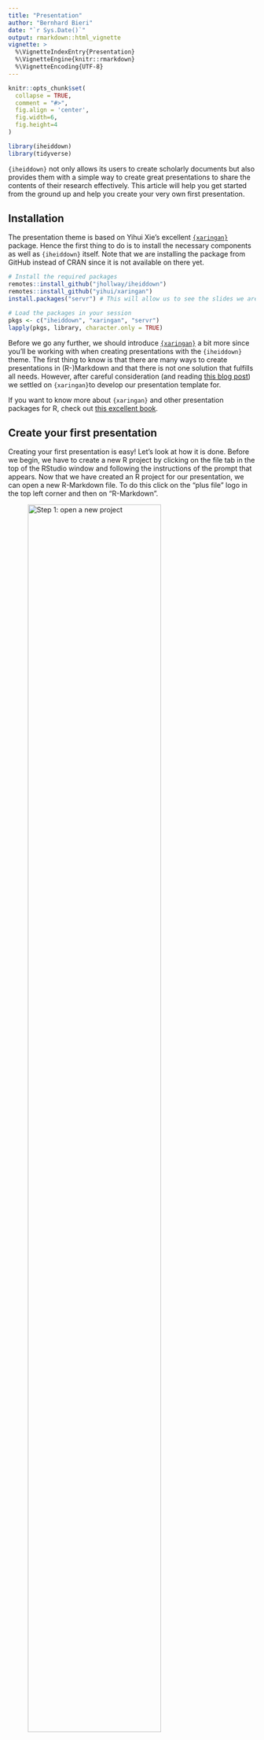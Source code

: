 ```yaml
---
title: "Presentation"
author: "Bernhard Bieri"
date: "`r Sys.Date()`"
output: rmarkdown::html_vignette
vignette: >
  %\VignetteIndexEntry{Presentation}
  %\VignetteEngine{knitr::rmarkdown}
  %\VignetteEncoding{UTF-8}
---
```


```r
knitr::opts_chunk$set(
  collapse = TRUE,
  comment = "#>",
  fig.align = 'center',
  fig.width=6,
  fig.height=4
)
```

```r
library(iheiddown)
library(tidyverse)
```

`{iheiddown}` not only allows its users to create scholarly documents but also
provides them with a simple way to create great presentations to share the
contents of their research effectively. This article will help you get started
from the ground up and help you create your very own first presentation.

## Installation

The presentation theme is based on Yihui Xie's excellent
[`{xaringan}`](https://github.com/yihui/xaringan) package. Hence the first thing
to do is to install the necessary components as well as `{iheiddown}` itself.
Note that we are installing the package from GitHub instead of CRAN since it is
not available on there yet.

```r
# Install the required packages
remotes::install_github("jhollway/iheiddown")
remotes::install_github("yihui/xaringan")
install.packages("servr") # This will allow us to see the slides we are editing

# Load the packages in your session
pkgs <- c("iheiddown", "xaringan", "servr")
lapply(pkgs, library, character.only = TRUE)
```

Before we go any further, we should introduce
[`{xaringan}`](https://github.com/yihui/xaringan) a bit more since you'll be
working with when creating presentations with the `{iheiddown}` theme.
The first thing to know is that there are many ways to create presentations in
(R-)Markdown and that there is not one solution that fulfills all needs.
However, after careful consideration (and reading
[this blog post](https://yihui.org/en/2017/08/why-xaringan-remark-js/)) we
settled on `{xaringan}`to develop our presentation template for.

If you want to know more about `{xaringan}` and other presentation packages for
R, check out
[this excellent book](https://bookdown.org/yihui/rmarkdown/xaringan.html).

## Create your first presentation

Creating your first presentation is easy! Let's look at how it is done. Before
we begin, we have to create a new R project by clicking on the file tab in the
top of the RStudio window and following the instructions of the prompt that
appears. Now that we have created an R project for our presentation, we can open
a new R-Markdown file. To do this click on the "plus file" logo in the top left
corner and then on "R-Markdown".

![Step 1: open a new project](https://raw.githubusercontent.com/jhollway/iheiddown/develop/inst/vignettes/presentation/0-Open_Project.png){width="80%"}

After you have done this, a little pop-up helper will appear. The first thing we
will do is to select the `{iheiddown}` template for our presentation. To do so,
click on the "From Template" option on the left and select the
"Presentation {iheiddown}" template. Now give your presentation a name and click
on "OK".

![Step 2: select the template](https://raw.githubusercontent.com/jhollway/iheiddown/develop/inst/vignettes/presentation/1-Select_Template.png){width="80%"}

Congrats! You just created your first presentation!

Hold on, this doesn't look anything like slides!? To see your slides,
you have to "knit" the code by clicking on the little "knit" button on the
presentation.Rmd file. This will run all the code chunks and convert
the markdown code to an HTML presentation that you will be able to share with
your audience.

Take a moment to flick through the slides to get acquainted with the
`{R-markdown}` syntax and to get a feel of the possibilities of `{xaringan}` and
the `{iheiddown}` theme. These slides are as much a tutorial as this vignette!


## Edit your presentation

This section will focus on giving you an overview of what a `{xaringan}`
presentation is comprised of and give you a few tips and tricks to edit your
presentations.

### Your first edit

As you may have noticed by now, `{xaringan}` presentations are not quite like
more traditional WYSIWYG (what you see is what you get) presentation tools like
PowerPoint. In short, you write in the markdown file, define style classes in
the CSS files and create macros in the JavaScript file. This is all a bit
confusing isn't it? Thankfully, there is a solution for this!

```r
# Install/Load the servr package if you haven't done it already
install.packages("servr")
library(servr)

# Serve your {xaringan} presentation to see live updates when you edit
xaringan::inf_mr()

# Close the connection to the live rendering when you're done
servr::daemon_stop(1)
```

`{xaringan}` includes a handy function called `inf_mr()` which will work in
concert with the `{servr}` package to render your sites locally and update them
as soon as you save your markdown document. This makes it a lot easier to edit!
Once you're done editing your slides, simply stop the daemon. 

### The different elements of a `{xaringan}` presentation

`{xaringan}` presentations are comprised of three main components:

- The main .Rmd file for raw content
- The CSS file for style and layout options
- The macros.js file for handy functions

The main .Rmd file will be the core of your presentation, since it is where you
will write the text, run R code chunks, and [display gifs](https://www.bbc.com/culture/article/20170825-how-the-gif-won-the-internet)
to entertain your audience.

The CSS file contains all the styling options that will be used to display the
the content of the `.Rmd` file in a nice manner. This file contains the
definitions of all the classes we use in the presentation.

Finally, the `macros.js` file specifies small functions used for specific cases.
An example of a macro would be the inclusion of
[Emily Riederer's `xaringan_columns` macros](https://github.com/emilyriederer/xaringan_columns).

Note that editing the CSS and the macros files is not recommended for beginner
users as the point of having a theme is to avoid having to fiddle with these
files. Advanced users who wish to contribute a feature should [open an issue on
Github](https://github.com/jhollway/iheiddown/issues) to suggest the additional
features.

### Tips and tricks for editing your presentations 

#### Tables and dataframes

There are essentially three main ways to integrate tables into your
presentation: `knitr::kable()`, `kableExtra::kbl()`, and `DT::datatable()`.

```r
knitr::kable(head(mtcars, 5))
```

[`knitr::kable()`](https://bookdown.org/yihui/rmarkdown-cookbook/kable.html)
produces simple, straightforward tables. This is especially useful when you
don't need too much styling options. What if you want a bit more flexibility
though?

```r
# Written with pipes
head(mtcars[1:4], 5) %>%
  kableExtra::kbl() %>%
  kableExtra::kable_material(html_font = "helvetica")
```

[`{kableExtra}`](https://cran.r-project.org/web/packages/kableExtra/vignettes/awesome_table_in_html.html)
provides lots of options to style your tables the way you see fit! Want to use
a material design theme or a scrollable box in HTML? `{kableExtra}` has got you
covered! 

Now if you want to go even further, you can use the
[`{DT package}`](https://rstudio.github.io/DT/). This package will allow you to
create interactive tables.

```r
# Written with pipes
head(mtcars[1:4], 15)%>%
  DT::datatable()
```

#### Graphs

An IHEID theme would not be complete without its own `{ggplot}` theme. That's
why we developed the `iheiddown::theme_iheid()` function to make your plots look
as good as the presentation they are in!

```r
ggplot(mtcars) +
  geom_point(aes(x = wt, y = mpg)) +
  labs(title = "Fuel economy declines as weight increases",
       subtitle = "(1973-74)",
       caption = "Data from the 1974 Motor Trend US magazine.",
       x = "Weight (1000 lbs)",
       y = "Fuel economy (mpg)")+
  theme_iheid()
```

#### Maps

Interactive maps can be included with the help of `{leaflet}` an interface to
OpenStreetMap maps.

```r
m <- leaflet::leaflet() %>% 
  leaflet::setView(lng = 6.14359868, lat = 46.22102176, zoom = 17)%>%
  leaflet::addTiles()
m
```
#### Icons

Need to add icons to your social media profiles or your website? You can do this
easily by using the [`{icons}`](https://github.com/mitchelloharawild/icons)
package.

```r
# Install it from GitHub
remotes::install_github("mitchelloharawild/icons")

# Install the icon pack
icons::download_fontawesome()
```

Now, use the icons inline. For example to link back to the `{iheiddown}` repo
with a GitHub logo: [`r icons::fontawesome$brands$github`](https://github.com/jhollway/iheiddown)

## Presenting

After creating your presentation, it is time to share it with the world!
To do so, simply open the HTML file that was created in your project folder
after you knitted it.

`{xaringan}` provides you with nifty shortcuts to toggle presenter mode (p) or
duplicate the slides (c) to present them on a second screen. Clicking "h" will
pull up the entire list of shortcuts.

## Additional resources

### Logos

Including logos in your slides is easy. Just add the `with-logo` class as well
as the corresponding `logo-` class in the slide you want your logo to appear.
The following table lists all the included logo classes:

```r
name <- c("IHEID", "IHEID B&W", "IHEID white", "CIES", "CTEI", "GGC", "AHCD", "CCDP", "CFD", "Gender", "GHC", "GMC")
class <- c(".logo-iheid", ".logo-iheid_BW", ".logo-iheid_white", ".logo-cies", ".logo-ctei", ".logo-ggc", ".logo-ahcd", ".logo-ccdp", ".logo-cfd", ".logo-gender", ".logo-ghc", ".logo-gmc")
logos <- data.frame(Name=name, Class=class)
kableExtra::kbl(logos) %>%
  kableExtra::scroll_box(width = "70%", height = "400px")
```

### A non-exhaustive list of additional readings and extensions 

- Readings
  - [`{Xaringan}` documentation](https://bookdown.org/yihui/rmarkdown/xaringan.html)
  - [Markdown cheatsheet](https://github.com/adam-p/markdown-here/wiki/Markdown-Cheatsheet)
  - [R Markdown: The Definitive Guide](https://bookdown.org/yihui/rmarkdown/)
  - [Garrick Aden-Buie's website](https://www.garrickadenbuie.com/)
- Extensions:
  - [`{xaringanExtra}`](https://github.com/gadenbuie/xaringanExtra)

